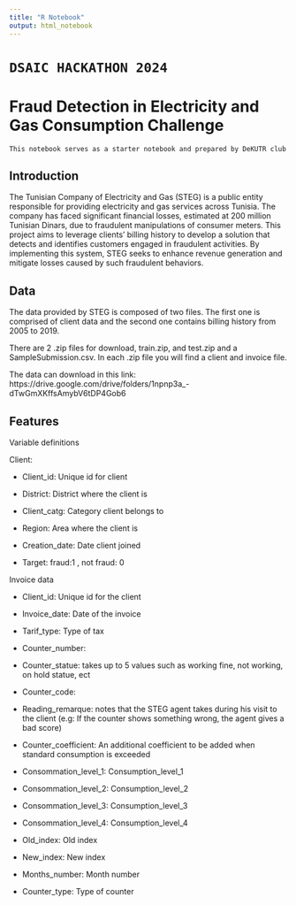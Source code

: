 ---
title: "R Notebook"
output: html_notebook
---

# `DSAIC HACKATHON 2024`
# Fraud Detection in Electricity and Gas Consumption Challenge
`This notebook serves as a starter notebook and prepared by DeKUTR club`

## Introduction
The Tunisian Company of Electricity and Gas (STEG) is a public entity responsible for providing electricity and gas services across Tunisia. The company has faced significant financial losses, estimated at 200 million Tunisian Dinars, due to fraudulent manipulations of consumer meters. This project aims to leverage clients' billing history to develop a solution that detects and identifies customers engaged in fraudulent activities. By implementing this system, STEG seeks to enhance revenue generation and mitigate losses caused by such fraudulent behaviors.

## Data
The data provided by STEG is composed of two files. The first one is comprised of client data and the second one contains billing history from 2005 to 2019.

There are 2 .zip files for download, train.zip, and test.zip and a SampleSubmission.csv. In each .zip file you will find a client and invoice file.

The data can download in this link:
https://drive.google.com/drive/folders/1npnp3a_-dTwGmXKffsAmybV6tDP4Gob6

## Features
Variable definitions

Client:

- Client_id: Unique id for client

- District: District where the client is

- Client_catg: Category client belongs to

- Region: Area where the client is

- Creation_date: Date client joined

- Target: fraud:1 , not fraud: 0

Invoice data

- Client_id: Unique id for the client

- Invoice_date: Date of the invoice

- Tarif_type: Type of tax

- Counter_number:

- Counter_statue: takes up to 5 values such as working fine, not working, on hold statue, ect

- Counter_code:

- Reading_remarque: notes that the STEG agent takes during his visit to the client (e.g: If the counter shows something wrong, the agent gives a bad score)

- Counter_coefficient: An additional coefficient to be added when standard consumption is exceeded

- Consommation_level_1: Consumption_level_1

- Consommation_level_2: Consumption_level_2

- Consommation_level_3: Consumption_level_3

- Consommation_level_4: Consumption_level_4

- Old_index: Old index

- New_index: New index

- Months_number: Month number

- Counter_type: Type of counter
